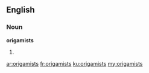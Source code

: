 ==English==

===Noun===
'''origamists'''

# {{plural of|[[origamist]]}}

[[ar:origamists]]
[[fr:origamists]]
[[ku:origamists]]
[[my:origamists]]
